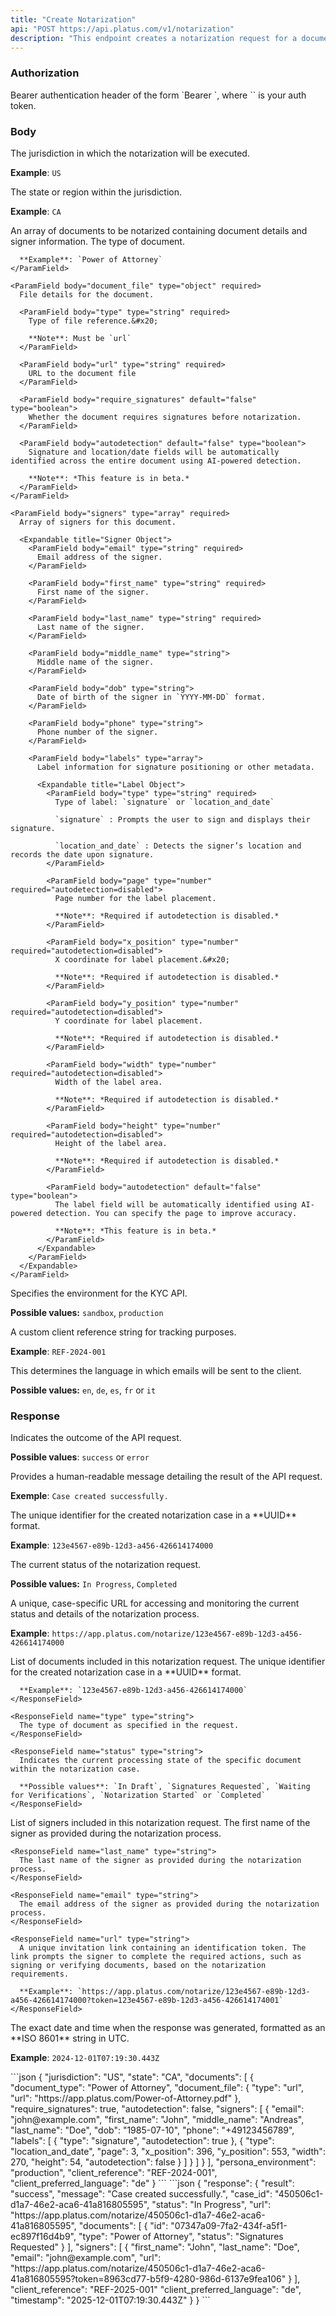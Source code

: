 ```yaml
---
title: "Create Notarization"
api: "POST https://api.platus.com/v1/notarization"
description: "This endpoint creates a notarization request for a document"
---
```


### Authorization

<ParamField header="Authorization" type="string" required>
  Bearer authentication header of the form `Bearer <token>`, where `<token>` is your auth token.
</ParamField>

### Body

<ParamField body="jurisdiction" type="string" required>
  The jurisdiction in which the notarization will be executed.

  **Example**: `US`
</ParamField>

<ParamField body="state" type="string">
  The state or region within the jurisdiction.

  **Example**: `CA`
</ParamField>

<ParamField body="documents" type="array" required>
  An array of documents to be notarized containing document details and signer information.

  <Expandable title="Document Object">
    <ParamField body="document_type" type="string">
      The type of document.

      **Example**: `Power of Attorney`
    </ParamField>

    <ParamField body="document_file" type="object" required>
      File details for the document.

      <ParamField body="type" type="string" required>
        Type of file reference.&#x20;

        **Note**: Must be `url`
      </ParamField>

      <ParamField body="url" type="string" required>
        URL to the document file
      </ParamField>

      <ParamField body="require_signatures" default="false" type="boolean">
        Whether the document requires signatures before notarization.
      </ParamField>

      <ParamField body="autodetection" default="false" type="boolean">
        Signature and location/date fields will be automatically identified across the entire document using AI-powered detection.

        **Note**: *This feature is in beta.*
      </ParamField>
    </ParamField>

    <ParamField body="signers" type="array" required>
      Array of signers for this document.

      <Expandable title="Signer Object">
        <ParamField body="email" type="string" required>
          Email address of the signer.
        </ParamField>

        <ParamField body="first_name" type="string" required>
          First name of the signer.
        </ParamField>

        <ParamField body="last_name" type="string" required>
          Last name of the signer.
        </ParamField>

        <ParamField body="middle_name" type="string">
          Middle name of the signer.
        </ParamField>

        <ParamField body="dob" type="string">
          Date of birth of the signer in `YYYY-MM-DD` format.
        </ParamField>

        <ParamField body="phone" type="string">
          Phone number of the signer.
        </ParamField>

        <ParamField body="labels" type="array">
          Label information for signature positioning or other metadata.

          <Expandable title="Label Object">
            <ParamField body="type" type="string" required>
              Type of label: `signature` or `location_and_date`

              `signature` : Prompts the user to sign and displays their signature.

              `location_and_date` : Detects the signer’s location and records the date upon signature.
            </ParamField>

            <ParamField body="page" type="number" required="autodetection=disabled">
              Page number for the label placement.

              **Note**: *Required if autodetection is disabled.*
            </ParamField>

            <ParamField body="x_position" type="number" required="autodetection=disabled">
              X coordinate for label placement.&#x20;

              **Note**: *Required if autodetection is disabled.*
            </ParamField>

            <ParamField body="y_position" type="number" required="autodetection=disabled">
              Y coordinate for label placement.

              **Note**: *Required if autodetection is disabled.*
            </ParamField>

            <ParamField body="width" type="number" required="autodetection=disabled">
              Width of the label area.

              **Note**: *Required if autodetection is disabled.*
            </ParamField>

            <ParamField body="height" type="number" required="autodetection=disabled">
              Height of the label area.

              **Note**: *Required if autodetection is disabled.*
            </ParamField>

            <ParamField body="autodetection" default="false" type="boolean">
              The label field will be automatically identified using AI-powered detection. You can specify the page to improve accuracy.

              **Note**: *This feature is in beta.*
            </ParamField>
          </Expandable>
        </ParamField>
      </Expandable>
    </ParamField>
  </Expandable>
</ParamField>

<ParamField body="kyc_environment" default="production" type="string">
  Specifies the environment for the KYC API.

  **Possible values:** `sandbox`, `production`
</ParamField>

<ParamField body="client_reference" type="string">
  A custom client reference string for tracking purposes.

  **Example**: `REF-2024-001`
</ParamField>

<ParamField body="client_preferred_language" default="en" type="string">
  This determines the language in which emails will be sent to the client.

  **Possible values:** `en`, `de`, `es`, `fr` or `it`
</ParamField>

### Response

<ResponseField name="result" type="string">
  Indicates the outcome of the API request.

  **Possible values**: `success` or `error`
</ResponseField>

<ResponseField name="message" type="string">
  Provides a human-readable message detailing the result of the API request.

  **Exemple**: `Case created successfully.`
</ResponseField>

<ResponseField name="case_id" type="string">
  The unique identifier for the created notarization case in a **UUID** format.

  **Example**: `123e4567-e89b-12d3-a456-426614174000`
</ResponseField>

<ResponseField name="status" type="string">
  The current status of the notarization request.

  **Possible values:** `In Progress`, `Completed`
</ResponseField>

<ResponseField name="url" type="string">
  A unique, case-specific URL for accessing and monitoring the current status and details of the notarization process.

  **Example**: `https://app.platus.com/notarize/123e4567-e89b-12d3-a456-426614174000`
</ResponseField>

<ResponseField name="documents" type="array">
  List of documents included in this notarization request.

  <Expandable title="Documents Response Object">
    <ResponseField name="id" type="string">
      The unique identifier for the created notarization case in a **UUID** format.

      **Example**: `123e4567-e89b-12d3-a456-426614174000`
    </ResponseField>

    <ResponseField name="type" type="string">
      The type of document as specified in the request.
    </ResponseField>

    <ResponseField name="status" type="string">
      Indicates the current processing state of the specific document within the notarization case.

      **Possible values**: `In Draft`, `Signatures Requested`, `Waiting for Verifications`, `Notarization Started` or `Completed`
    </ResponseField>
  </Expandable>
</ResponseField>

<ResponseField name="signers" type="array">
  List of signers included in this notarization request.

  <Expandable title="Signers Response Object">
    <ResponseField name="first_name" type="string">
      The first name of the signer as provided during the notarization process.
    </ResponseField>

    <ResponseField name="last_name" type="string">
      The last name of the signer as provided during the notarization process.
    </ResponseField>

    <ResponseField name="email" type="string">
      The email address of the signer as provided during the notarization process.
    </ResponseField>

    <ResponseField name="url" type="string">
      A unique invitation link containing an identification token. The link prompts the signer to complete the required actions, such as signing or verifying documents, based on the notarization requirements.

      **Example**: `https://app.platus.com/notarize/123e4567-e89b-12d3-a456-426614174000?token=123e4567-e89b-12d3-a456-426614174001`
    </ResponseField>
  </Expandable>
</ResponseField>

<ResponseField name="timestamp" type="string">
  The exact date and time when the response was generated, formatted as an **ISO 8601** string in UTC.

  **Example**: `2024-12-01T07:19:30.443Z`
</ResponseField>

<RequestExample>
  ```json
  {
    "jurisdiction": "US",
    "state": "CA",
    "documents": [
        {
            "document_type": "Power of Attorney",
            "document_file": {
                "type": "url",
                "url": "https://app.platus.com/Power-of-Attorney.pdf"
            },
            "require_signatures": true,
            "autodetection": false,
            "signers": [
                {
                    "email": "john@example.com",
                    "first_name": "John",
                    "middle_name": "Andreas",
                    "last_name": "Doe",
                    "dob": "1985-07-10",
                    "phone": "+49123456789",
                    "labels": [
                        {
                            "type": "signature",
                            "autodetection": true
                        },
                        {
                            "type": "location_and_date",
                            "page": 3,
                            "x_position": 396,
                            "y_position": 553,
                            "width": 270,
                            "height": 54,
                            "autodetection": false
                        }
                    ]
                }
            ]
        }
    ],
    "persona_environment": "production",
    "client_reference": "REF-2024-001",
    "client_preferred_language": "de"
  }
  ```
</RequestExample>

<ResponseExample>
  ```json
  {
    "response": {
        "result": "success",
        "message": "Case created successfully.",
        "case_id": "450506c1-d1a7-46e2-aca6-41a816805595",
        "status": "In Progress",
        "url": "https://app.platus.com/notarize/450506c1-d1a7-46e2-aca6-41a816805595",
        "documents": [
            {
                "id": "07347a09-7fa2-434f-a5f1-ec897f16d4b9",
                "type": "Power of Attorney",
                "status": "Signatures Requested"
            }
        ],
        "signers": [
            {
                "first_name": "John",
                "last_name": "Doe",
                "email": "john@example.com",
                "url": "https://app.platus.com/notarize/450506c1-d1a7-46e2-aca6-41a816805595?token=8963cd77-b5f9-4280-986d-6137e9fea106"
            }
        ],
        "client_reference": "REF-2025-001"
        "client_preferred_language": "de",
        "timestamp": "2025-12-01T07:19:30.443Z"
    }
  }
  ```
</ResponseExample>